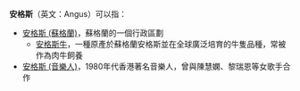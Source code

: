 '''安格斯'''（英文：Angus）可以指：
*[[安格斯_(蘇格蘭)|安格斯 (蘇格蘭)]]，蘇格蘭的一個行政區劃
**[[安格斯牛|安格斯牛]]，一種原產於蘇格蘭安格斯並在全球廣泛培育的牛隻品種，常被作為肉牛飼養
*[[安格斯_(音樂人)|安格斯 (音樂人)]]，1980年代香港著名音樂人，曾與陳慧嫻、黎瑞恩等女歌手合作

{{Disambiguation|cat=三字消歧義}}